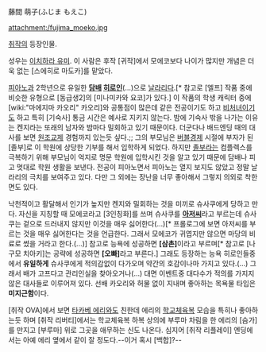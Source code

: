 藤間 萌子(ふじま もえこ)

attachment:/fujima_moeko.jpg

[[취작]]의 등장인물.

성우는 [[이치하라 유미]]. 이 사람은 후작 [귀작]에서 모에코보다 나이가 많지만 개념은 더욱 없는 [스에히로 마도카]를 맡았다.

[[피아노]]과 2학년으로 유일한 '''[[담배]] [[히로인]]'''(...)으로 [[날라리]]다.[* 참고로 [엘프] 작품 중에 비슷한 유형으로 [동급생2]의 [미나미카와 요코]가 있다.]
이 작품의 학생 캐릭터 중에 [wiki:"마에지마 카오리" 카오리]와 공통점이 많은데 같은 전공이기도 하고 [[비처녀]]이기도 하고 특히 [기숙사] 통금 시간은 예사로 지키지 않는다. 밤에 기숙사 밖을 나가는 이유는 켄지라는 또래의 남자와 밤마다 밀회하고 있기 때문이다. 더군다나 배드엔딩 때의 대사를 보면 [[원조교제]] 경험까지 있는듯 싶다.;; 그의 부모님은 [[버블경제]] 시절에 부자가 된 [졸부]로 이 학원에 상당한 기부를 해서 입학하게 되었다. 하지만 [[졸부]]라는 컴플렉스를 극복하기 위해 부모님이 억지로 명문 학원에 입학시킨 것을 알고 있기 때문에 담배나 피고 멋대로 학원 생활을 보낸다. 전공이 피아노면서 피아노는 열지 보지도 않았고 정말 날라리의 극치를 보여주고 있다. 다만 그 외에는 장난을 너무 좋아해서 그렇지 의외로 착한 면도 있다. 

낙천적이고 활달해서 인기가 높지만 켄지와 밀회하는 것을 미끼로 슈사쿠에게 당하고 만다. 자신을 지칭할 때 모에코라고 [3인칭화]를 쓰며 슈사쿠를 '''[[아저씨]]'''라고 부르는데 슈사쿠는 겉으로 드러내지 않지만 이것을 매우 싫어한다(...)[* 프롤로그에 보면 아저씨를 부르는 것을 매우 싫어한다는 것을 언급한다. 그래서 모에코가 귀엽지만 않으면 마당의 비료로 썼을 거라고 한다.(...)] 참고로 능욕에 성공하면 '''[삼촌]'''이라고 부르며[* 참고로 [나구모 치아키]는 공략에 성공하면 '''[오빠]'''라고 부른다.] 그래도 등장하는 능욕 히로인들중에서 '''유일하게''' 슈사쿠에게 적의감없이 다가오며 약간의 호감이나마 가지고 있다.(...) 그래서 배가 고프다고 관리인실을 찾아오거나(...) 대면 이벤트중 대다수가 적의를 가지지 않은 대사들로 이루어져 있다. 선배 카오리와 허물 없이 지내며 좋아하는 목욕물 타입은 '''미지근함'''이다.

[취작 OVA]에서 보면 [[타카베 에리]]와도 친한데 에리의 [[학교체육복]] 모습을 특히나 좋아하는듯 하며 [취작 리버티]에서는 학교체육복 하복 상의에 부루마 차림을 한 에리의 [슴가]를 만지고 [부루마] 위로 그곳을 애무하는 신도 나온다. 심지어 [취작 리플레이] 엔딩에서는 아예 에리 옆에서 같이 잘 정도다.--이거 혹시 [백합]?--

